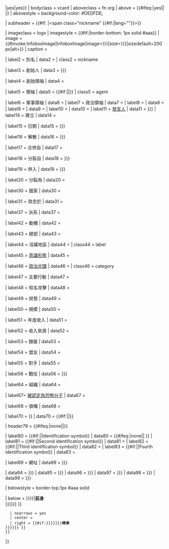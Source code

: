 {{infobox
| child      = {{#ifeq:{{lc:{{{child|{{{embed|}}}}}} }}|yes|yes}}
| bodyclass  = vcard
| aboveclass = fn org
| above      = {{#ifeq:{{lc:{{{embed|}}}}}|yes|| {{{name|<includeonly>{{PAGENAMEBASE}}</includeonly>}}} }}
| abovestyle = background-color: #DEDFDE;

| subheader      = {{#if:{{{native_name|}}} |<span class="nickname" {{#if:{{{native_name_lang|}}}|lang="{{{native_name_lang}}}"}}>{{{native_name}}}</span>}}

| imageclass = logo
| imagestyle = {{#if:{{{caption|}}}|border-bottom: 1px solid #aaa}}
| image      = {{#invoke:InfoboxImage|InfoboxImage|image={{{image|{{{logo|}}}}}}|size={{{image_size|{{{logo_size|}}}}}}|sizedefault=200px|alt={{{image_alt|}}}}}
| caption    = {{{caption|}}}

| label2  = 別名
|  data2  = {{{other_name|}}}
| class2  = nickname

| label3  = 創始人
| data3   = {{{founders|{{{founder|}}}}}}

| label4  = 創始領袖
| data4   = {{{founding_leader|}}}

| label5  = 領袖
|  data5  = {{#if:{{{leaders|}}}|{{{leaders}}}|{{{leader|}}}}}
| class5  = agent

| label6  = 軍事領袖
| data6   = {{{military_leader|}}}
| label7  = 政治領袖
| data7   = {{{political_leader|}}}
| label8  = {{{leader1_title|}}}
| data8   = {{{leader1_name|}}}
| label9  = {{{leader2_title|}}}
| data9   = {{{leader2_name|}}}
| label10 = {{{leader3_title|}}}
| data10  = {{{leader3_name|}}}
| label11 = [[發言人]]
| data11  = {{{spokesperson|{{{spokesman|}}}}}}
| label14 = 建立
|  data14 = {{{foundation|}}}

| label15  = 日期
|  data15  = {{{dates|{{{active|}}}}}}

| label16  = 解散
|  data16  = {{{dissolved|{{{dissolution|}}}}}}

| label17  = 合併自
|  data17  = {{{merger|}}}

| label18  = 分裂自
|  data18  = {{{split|{{{split_from|}}}}}}

| label19  = 併入
|  data19  = {{{merged|{{{merged_into|}}}}}}

| label20 = 分裂為
| data20  = {{{split_to|}}}

| label30 = 國家
|  data30 = {{{country|}}}

| label31 = 效忠於
|  data31 = {{{allegiance|}}}

| label37  = 派系
| data37   = {{{clans|}}}

| label42 = 動機
|  data42 = {{{motives|}}}

| label43 = 總部
|  data43 = {{{headquarters|}}}

| label44 = 活躍地區
|  data44 = {{{area|}}}
| class44 = label

| label45 = [[意識形態]]
|  data45 = {{{ideology|}}}

| label46 = [[政治光譜]]
|  data46 = {{{position|}}}
| class46 = category

| label47 = 主要行動
|  data47 = {{{crimes|}}}

| label48 = 知名攻擊
|  data48 = {{{attacks|}}}

| label49 = 狀態
|  data49 = {{{status|}}}

| label50 = 規模
|  data50 = {{{size|}}}

| label51 = 年度收入
|  data51 = {{{revenue|}}}

| label52 = 收入來源
|  data52 = {{{financing|}}}

| label53 = 隸屬
|  data53 = {{{partof|}}}

| label54 = 盟友
|  data54 = {{{allies|}}}

| label55 = 對手
|  data55 = {{{opponents|}}}

| label56 = 戰役
|  data56 = {{{battles|{{{war|}}}}}}

| label64 = 組織
| data64  = {{{organizations|}}}

| label67= [[被認定的恐怖組織列表|被認定為恐怖分子]]
|  data67 = {{{designated_as_terror_group_by|}}}

| label68 = 旗幟
|  data68 = {{{flag|}}}

| label70 = {{if empty|{{{colors_label|}}}|{{{colours_label|}}}|{{#if:{{{colours|}}}|Colours|Colors}}}}
|  data70 = {{#if:{{{colours|}}}|{{{colours|}}}|{{{colors|}}}}}

| header79 = {{#ifeq:{{{identification_symbol_label|}}}|none|{{{identification_symbol|}}}|}}

| label80  = {{#if:{{{identification_symbol_label|}}}|{{{identification_symbol_label|}}}|Identification symbol}}
| data80   = {{#ifeq:{{{identification_symbol_label|}}}|none||{{{identification_symbol|}}} }}
| label81  = {{#if:{{{identification_symbol_2_label|}}}|{{{identification_symbol_2_label|}}}|Second identification symbol}}
| data81   = {{{identification_symbol_2|}}}
| label82  = {{#if:{{{identification_symbol_3_label|}}}|{{{identification_symbol_3_label|}}}|Third identification symbol}}
| data82   = {{{identification_symbol_3|}}}
| label83  = {{#if:{{{identification_symbol_4_label|}}}|{{{identification_symbol_4_label|}}}|Fourth identification symbol}}
| data83   = {{{identification_symbol_4|}}}

| label89 = 網址
|  data89 = {{{website|{{{url|}}}}}}

| data94     = {{{misc|{{{module|}}}}}}
| data95     = {{{misc2|{{{module2|}}}}}}
| data96     = {{{misc3|{{{module3|}}}}}}
| data97     = {{{misc4|{{{module4|}}}}}}
| data98     = {{{misc5|{{{module5|}}}}}}
| data99     = {{{misc6|{{{module6|}}}}}}

| belowstyle = border-top:1px #aaa solid

| below      = {{succession links
   | left = {{#if:{{{predecessor|{{{preceded by|{{{preceded_by|}}}}}}}}}|'''前身'''<br>{{{predecessor|{{{preceded by|{{{preceded_by|}}}}}}}}} }}
   | noarrows = yes
   | center = 
   | right = {{#if:{{{successor|{{{succeeded by|{{{succeeded_by|}}}}}}}}}|'''继承'''<br>{{{successor|{{{succeeded by|{{{succeeded_by|}}}}}}}}} }}
 }}

}}<noinclude>{{documentation}}</noinclude>